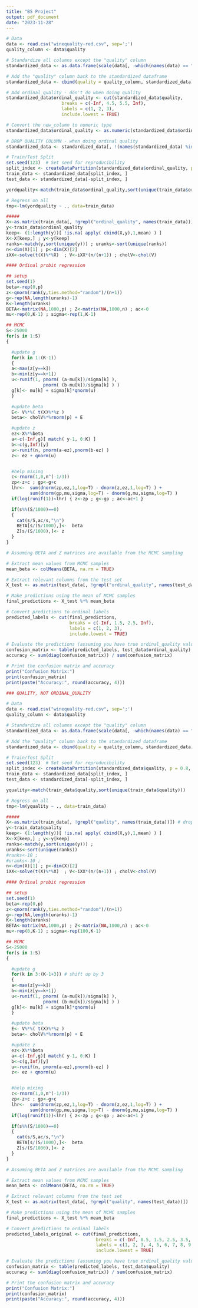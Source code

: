 ```yaml
---
title: "BS Project"
output: pdf_document
date: "2023-11-28"
---
```


```r
# Data
data <- read.csv("winequality-red.csv", sep=';')
quality_column <- data$quality

# Standardize all columns except the "quality" column
standardized_data <- as.data.frame(scale(data[, -which(names(data) == "quality")]))

# Add the "quality" column back to the standardized dataframe
standardized_data <- cbind(quality = quality_column, standardized_data)

# Add ordinal_quality - don't do when doing quality
standardized_data$ordinal_quality <- cut(standardized_data$quality, 
                     breaks = c(-Inf, 4.5, 5.5, Inf), 
                     labels = c(1, 2, 3),
                     include.lowest = TRUE)

# Convert the new_column to numeric type
standardized_data$ordinal_quality <- as.numeric(standardized_data$ordinal_quality)

# DROP QUALITY COLUMN - when doing ordinal quality
standardized_data <- standardized_data[, !(names(standardized_data) %in% c("quality"))]

# Train/Test Split
set.seed(123)  # Set seed for reproducibility
split_index <- createDataPartition(standardized_data$ordinal_quality, p = 0.8, list = FALSE)
train_data <- standardized_data[split_index, ]
test_data <- standardized_data[-split_index, ]

yordquality<-match(train_data$ordinal_quality,sort(unique(train_data$ordinal_quality)))

# Regress on all 
tmp<-lm(yordquality ~ ., data=train_data)

#####
X<-as.matrix(train_data[, !grepl("ordinal_quality", names(train_data))]) # drop Y column
y<-train_data$ordinal_quality
keep<- (1:length(y))[ !is.na( apply( cbind(X,y),1,mean) ) ]
X<-X[keep,] ; y<-y[keep]
ranks<-match(y,sort(unique(y))) ; uranks<-sort(unique(ranks))
n<-dim(X)[1] ; p<-dim(X)[2]
iXX<-solve(t(X)%*%X)  ; V<-iXX*(n/(n+1)) ; cholV<-chol(V)

#### Ordinal probit regression

## setup
set.seed(1)
beta<-rep(0,p) 
z<-qnorm(rank(y,ties.method="random")/(n+1))
g<-rep(NA,length(uranks)-1)
K<-length(uranks)
BETA<-matrix(NA,1000,p) ; Z<-matrix(NA,1000,n) ; ac<-0
mu<-rep(0,K-1) ; sigma<-rep(1,K-1) 

## MCMC
S<-25000
for(s in 1:S) 
{

  #update g 
  for(k in 1:(K-1)) 
  {
  a<-max(z[y==k])
  b<-min(z[y==k+1])
  u<-runif(1, pnorm( (a-mu[k])/sigma[k] ),
              pnorm( (b-mu[k])/sigma[k] ) )
  g[k]<- mu[k] + sigma[k]*qnorm(u)
  }

  #update beta
  E<- V%*%( t(X)%*%z )
  beta<- cholV%*%rnorm(p) + E

  #update z
  ez<-X%*%beta
  a<-c(-Inf,g)[ match( y-1, 0:K) ]
  b<-c(g,Inf)[y]  
  u<-runif(n, pnorm(a-ez),pnorm(b-ez) )
  z<- ez + qnorm(u)


  #help mixing
  c<-rnorm(1,0,n^(-1/3))  
  zp<-z+c ; gp<-g+c
  lhr<-  sum(dnorm(zp,ez,1,log=T) - dnorm(z,ez,1,log=T) ) + 
         sum(dnorm(gp,mu,sigma,log=T) - dnorm(g,mu,sigma,log=T) )
  if(log(runif(1))<lhr) { z<-zp ; g<-gp ; ac<-ac+1 }

  if(s%%(S/1000)==0) 
  { 
    cat(s/S,ac/s,"\n")
    BETA[s/(S/1000),]<-  beta
    Z[s/(S/1000),]<- z
  }
}

# Assuming BETA and Z matrices are available from the MCMC sampling

# Extract mean values from MCMC samples
mean_beta <- colMeans(BETA, na.rm = TRUE)

# Extract relevant columns from the test set
X_test <- as.matrix(test_data[, !grepl("ordinal_quality", names(test_data))])

# Make predictions using the mean of MCMC samples
final_predictions <- X_test %*% mean_beta

# Convert predictions to ordinal labels
predicted_labels <- cut(final_predictions, 
                        breaks = c(-Inf, 1.5, 2.5, Inf), 
                        labels = c(1, 2, 3), 
                        include.lowest = TRUE)

# Evaluate the predictions (assuming you have true ordinal_quality values for the test set)
confusion_matrix <- table(predicted_labels, test_data$ordinal_quality)
accuracy <- sum(diag(confusion_matrix)) / sum(confusion_matrix)

# Print the confusion matrix and accuracy
print("Confusion Matrix:")
print(confusion_matrix)
print(paste("Accuracy:", round(accuracy, 4)))
```

```r
### QUALITY, NOT ORDINAL_QUALITY

# Data
data <- read.csv("winequality-red.csv", sep=';')
quality_column <- data$quality

# Standardize all columns except the "quality" column
standardized_data <- as.data.frame(scale(data[, -which(names(data) == "quality")]))

# Add the "quality" column back to the standardized dataframe
standardized_data <- cbind(quality = quality_column, standardized_data)

# Train/Test Split
set.seed(123)  # Set seed for reproducibility
split_index <- createDataPartition(standardized_data$quality, p = 0.8, list = FALSE)
train_data <- standardized_data[split_index, ]
test_data <- standardized_data[-split_index, ]

yquality<-match(train_data$quality,sort(unique(train_data$quality)))

# Regress on all 
tmp<-lm(yquality ~ ., data=train_data)

#####
X<-as.matrix(train_data[, !grepl("quality", names(train_data))]) # drop Y column
y<-train_data$quality
keep<- (1:length(y))[ !is.na( apply( cbind(X,y),1,mean) ) ]
X<-X[keep,] ; y<-y[keep]
ranks<-match(y,sort(unique(y))) ; 
uranks<-sort(unique(ranks))
#ranks<-10 ; 
#uranks<-10 ;
n<-dim(X)[1] ; p<-dim(X)[2]
iXX<-solve(t(X)%*%X)  ; V<-iXX*(n/(n+1)) ; cholV<-chol(V)

#### Ordinal probit regression

## setup
set.seed(1)
beta<-rep(0,p) 
z<-qnorm(rank(y,ties.method="random")/(n+1))
g<-rep(NA,length(uranks)-1)
K<-length(uranks)
BETA<-matrix(NA,1000,p) ; Z<-matrix(NA,1000,n) ; ac<-0
mu<-rep(0,K-1) ; sigma<-rep(100,K-1) 

## MCMC
S<-25000
for(s in 1:S) 
{

  #update g 
  for(k in 3:(K-1+3)) # shift up by 3
  {
  a<-max(z[y==k])
  b<-min(z[y==k+1])
  u<-runif(1, pnorm( (a-mu[k])/sigma[k] ),
              pnorm( (b-mu[k])/sigma[k] ) )
  g[k]<- mu[k] + sigma[k]*qnorm(u)
  }

  #update beta
  E<- V%*%( t(X)%*%z )
  beta<- cholV%*%rnorm(p) + E

  #update z
  ez<-X%*%beta
  a<-c(-Inf,g)[ match( y-1, 0:K) ]
  b<-c(g,Inf)[y]  
  u<-runif(n, pnorm(a-ez),pnorm(b-ez) )
  z<- ez + qnorm(u)


  #help mixing
  c<-rnorm(1,0,n^(-1/3))  
  zp<-z+c ; gp<-g+c
  lhr<-  sum(dnorm(zp,ez,1,log=T) - dnorm(z,ez,1,log=T) ) + 
         sum(dnorm(gp,mu,sigma,log=T) - dnorm(g,mu,sigma,log=T) )
  if(log(runif(1))<lhr) { z<-zp ; g<-gp ; ac<-ac+1 }

  if(s%%(S/1000)==0) 
  { 
    cat(s/S,ac/s,"\n")
    BETA[s/(S/1000),]<-  beta
    Z[s/(S/1000),]<- z
  }
}

# Assuming BETA and Z matrices are available from the MCMC sampling

# Extract mean values from MCMC samples
mean_beta <- colMeans(BETA, na.rm = TRUE)

# Extract relevant columns from the test set
X_test <- as.matrix(test_data[, !grepl("quality", names(test_data))])

# Make predictions using the mean of MCMC samples
final_predictions <- X_test %*% mean_beta

# Convert predictions to ordinal labels
predicted_labels_original <- cut(final_predictions, 
                                  breaks = c(-Inf, 0.5, 1.5, 2.5, 3.5, 4.5, 5.5, 6.5, 7.5, 8.5, 9.5, 10.5), 
                                  labels = c(1, 2, 3, 4, 5, 6, 7, 8, 9, 10), 
                                  include.lowest = TRUE)

# Evaluate the predictions (assuming you have true ordinal_quality values for the test set)
confusion_matrix <- table(predicted_labels, test_data$quality)
accuracy <- sum(diag(confusion_matrix)) / sum(confusion_matrix)

# Print the confusion matrix and accuracy
print("Confusion Matrix:")
print(confusion_matrix)
print(paste("Accuracy:", round(accuracy, 4)))
```